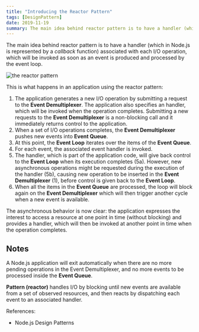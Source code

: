```yaml
---
title: "Introducing the Reactor Pattern"
tags: [DesignPattern]
date: 2019-11-19
summary: The main idea behind reactor pattern is to have a handler (which in Node.
---
```


The main idea behind reactor pattern is to have a handler (which in Node.js is
represented by a *callback* function) associated with each I/O operation, which
will be invoked as soon as an event is produced and processed by the event loop.

![the reactor pattern](/../../assets/reactor-pattern.png)

This is what happens in an application using the reactor pattern:

1. The application generates a new I/O operation by submitting a request to the
   **Event Demultiplexer**. The application also specifies an handler, which
   will be invoked when the operation completes. Submitting a new requests to
   the **Event Demultiplexer** is a non-blocking call and it immediately returns
   control to the application.
2. When a set of I/O operations completes, the **Event Demultiplexer** pushes
   new events into **Event Queue**.
3. At this point, the **Event Loop** iterates over the items of the **Event Queue**.
4. For each event, the associated event handler is invoked.
5. The handler, which is part of the application code, will give back control to
   the **Event Loop** when its execution completes (5a). However, new
   asynchronous operations might be requested during the execution of the
   handler (5b), causing new operation to be inserted in the **Event
   Demultiplexer** (1), before control is given back to the **Event Loop**.
6. When all the items in the **Event Queue** are processed, the loop will block
   again on the **Event Demultiplexer** which will then trigger another cycle
   when a new event is available.

The asynchronous behavior is now clear: the application expresses the interest
to access a resource at one point in time (without blocking) and provides a
handler, which will then be invoked at another point in time when the operation
completes.

## Notes

A Node.js application will exit automatically when there are no more pending
operations in the Event Demultiplexer, and no more events to be processed inside
the **Event Queue**.

**Pattern (reactor)** handles I/O by blocking until new events are available
from a set of observed resources, and then reacts by dispatching each event to
an associated handler.

References:

- Node.js Design Patterns
